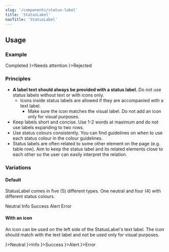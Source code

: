 ```yaml
---
slug: '/components/status-label'
title: 'StatusLabel'
navTitle: 'StatusLabel'
---
```




## Usage

### Example

<PlaygroundPreview>
  <StatusLabel type="success">Completed</StatusLabel>
  <StatusLabel type="alert" style={{ marginLeft: 'var(--spacing-s)' }} iconStart={<IconAlertCircle />}>Needs attention</StatusLabel>
  <StatusLabel type="error" style={{ marginLeft: 'var(--spacing-s)' }} iconStart={<IconError />}>Rejected</StatusLabel>
</PlaygroundPreview>

### Principles

- **A label text should always be provided with a status label.** Do not use status labels without text or with icons only.
  - Icons inside status labels are allowed if they are accompanied with a text label.
    - Make sure the icon matches the visual label. Do not add an icon only for visual purposes.
- Keep labels short and concise. Use 1-2 words at maximum and do not use labels expanding to two rows.
- Use status colours consistently. You can find guidelines on when to use each status colour in the <InternalLink href="/foundation/design-tokens/colour#ui-colours">colour guidelines.</InternalLink>
- Status labels are often related to some other element on the page (e.g. table row). Aim to keep the status label and its related elements close to each other so the user can easily interpret the relation.

### Variations

#### Default

StatusLabel comes in five (5) different types. One neutral and four (4) with different status colours.

<PlaygroundPreview>
  <StatusLabel>Neutral</StatusLabel>
  <StatusLabel type="info" style={{ marginLeft: 'var(--spacing-s)' }}>Info</StatusLabel>
  <StatusLabel type="success" style={{ marginLeft: 'var(--spacing-s)' }}>Success</StatusLabel>
  <StatusLabel type="alert" style={{ marginLeft: 'var(--spacing-s)' }}>Alert</StatusLabel>
  <StatusLabel type="error" style={{ marginLeft: 'var(--spacing-s)' }}>Error</StatusLabel>
</PlaygroundPreview>

#### With an icon

An icon can be used on the left side of the StatusLabel's text label. The icon should match with the text label and not be used only for visual purposes.

<PlaygroundPreview>
  <StatusLabel iconStart={<IconInfoCircle />}>Neutral</StatusLabel>
  <StatusLabel type="info" style={{ marginLeft: 'var(--spacing-s)' }} iconStart={<IconInfoCircle />}>Info</StatusLabel>
  <StatusLabel type="success" style={{ marginLeft: 'var(--spacing-s)' }} iconStart={<IconCheckCircle />}>Success</StatusLabel>
  <StatusLabel type="alert" style={{ marginLeft: 'var(--spacing-s)' }} iconStart={<IconAlertCircle />}>Alert</StatusLabel>
  <StatusLabel type="error" style={{ marginLeft: 'var(--spacing-s)' }} iconStart={<IconError />}>Error</StatusLabel>
</PlaygroundPreview>
